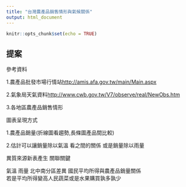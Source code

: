 ---
title: "台灣農產品銷售情形與氣候關係"
output: html_document
---

```{r setup, include=FALSE}
knitr::opts_chunk$set(echo = TRUE)
```

## 提案

參考資料
 
  1.農產品批發市場行情站<http://amis.afa.gov.tw/main/Main.aspx>
  
  2.氣象局天氣資料<http://www.cwb.gov.tw/V7/observe/real/NewObs.htm>
  
  3.各地區農產品銷售情形

圖表呈現方式
 
  1.農產品銷量(折線圖看趨勢,長條圖產品間比較)
  
  2.估計可以讓銷量除以氣溫 看之間的關係 或是銷量除以雨量
  
異質來源新表產生 關聯關鍵

  氣溫 雨量  北中南分區差異  國民平均所得與農產品銷量關係  
  若是平均所得變高人民蔬菜或是水果購買孰多孰少


